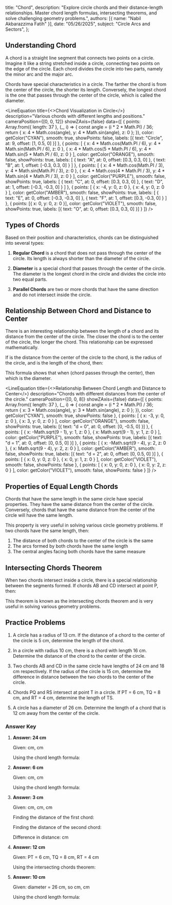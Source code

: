   title: "Chord",
  description: "Explore circle chords and their distance-length relationships. Master chord length formulas, intersecting theorems, and solve challenging geometry problems.",
  authors: [{ name: "Nabil Akbarazzima Fatih" }],
  date: "05/26/2025",
  subject: "Circle Arcs and Sectors",
};


## Understanding Chord

A chord is a straight line segment that connects two points on a circle. Imagine it like a string stretched inside a circle, connecting two points on the edge of the circle. Each chord divides the circle into two parts, namely the minor arc and the major arc.

Chords have special characteristics in a circle. The farther the chord is from the center of the circle, the shorter its length. Conversely, the longest chord is the one that passes through the center of the circle, which is called the diameter.

<LineEquation
  title={<>Chord Visualization in Circle</>}
  description="Various chords with different lengths and positions."
  cameraPosition={[0, 0, 12]}
  showZAxis={false}
  data={[
    {
      points: Array.from({ length: 37 }, (_, i) => {
        const angle = (i * 2 * Math.PI) / 36;
        return {
          x: 4 * Math.cos(angle),
          y: 4 * Math.sin(angle),
          z: 0
        };
      }),
      color: getColor("CYAN"),
      smooth: true,
      showPoints: false,
      labels: [{ text: "Circle", at: 9, offset: [1, 0.5, 0] }]
    },
    {
      points: [
        { x: 4 * Math.cos(Math.PI / 6), y: 4 * Math.sin(Math.PI / 6), z: 0 },
        { x: 4 * Math.cos(5 * Math.PI / 6), y: 4 * Math.sin(5 * Math.PI / 6), z: 0 }
      ],
      color: getColor("ORANGE"),
      smooth: false,
      showPoints: true,
      labels: [
        { text: "A", at: 0, offset: [0.3, 0.3, 0] },
        { text: "B", at: 1, offset: [-0.3, 0.3, 0] }
      ]
    },
    {
      points: [
        { x: 4 * Math.cos(Math.PI / 3), y: 4 * Math.sin(Math.PI / 3), z: 0 },
        { x: 4 * Math.cos(4 * Math.PI / 3), y: 4 * Math.sin(4 * Math.PI / 3), z: 0 }
      ],
      color: getColor("PURPLE"),
      smooth: false,
      showPoints: true,
      labels: [
        { text: "C", at: 0, offset: [0.3, 0.3, 0] },
        { text: "D", at: 1, offset: [-0.3, -0.3, 0] }
      ]
    },
    {
      points: [
        { x: -4, y: 0, z: 0 },
        { x: 4, y: 0, z: 0 }
      ],
      color: getColor("AMBER"),
      smooth: false,
      showPoints: true,
      labels: [
        { text: "E", at: 0, offset: [-0.3, -0.3, 0] },
        { text: "F", at: 1, offset: [0.3, -0.3, 0] }
      ]
    },
    {
      points: [{ x: 0, y: 0, z: 0 }],
      color: getColor("VIOLET"),
      smooth: false,
      showPoints: true,
      labels: [{ text: "O", at: 0, offset: [0.3, 0.3, 0] }]
    }
  ]}
/>

## Types of Chords

Based on their position and characteristics, chords can be distinguished into several types:

1. **Regular Chord** is a chord that does not pass through the center of the circle. Its length is always shorter than the diameter of the circle.

2. **Diameter** is a special chord that passes through the center of the circle. The diameter is the longest chord in the circle and divides the circle into two equal parts.

3. **Parallel Chords** are two or more chords that have the same direction and do not intersect inside the circle.

## Relationship Between Chord and Distance to Center

There is an interesting relationship between the length of a chord and its distance from the center of the circle. The closer the chord is to the center of the circle, the longer the chord. This relationship can be expressed mathematically.

If <InlineMath math="d" /> is the distance from the center of the circle to the chord, <InlineMath math="r" /> is the radius of the circle, and <InlineMath math="l" /> is the length of the chord, then:

<BlockMath math="l = 2\sqrt{r^2 - d^2}" />

This formula shows that when <InlineMath math="d = 0" /> (chord passes through the center), then <InlineMath math="l = 2r" /> which is the diameter.

<LineEquation
  title={<>Relationship Between Chord Length and Distance to Center</>}
  description="Chords with different distances from the center of the circle."
  cameraPosition={[0, 0, 8]}
  showZAxis={false}
  data={[
    {
      points: Array.from({ length: 37 }, (_, i) => {
        const angle = (i * 2 * Math.PI) / 36;
        return {
          x: 3 * Math.cos(angle),
          y: 3 * Math.sin(angle),
          z: 0
        };
      }),
      color: getColor("CYAN"),
      smooth: true,
      showPoints: false
    },
    {
      points: [
        { x: -3, y: 0, z: 0 },
        { x: 3, y: 0, z: 0 }
      ],
      color: getColor("ORANGE"),
      smooth: false,
      showPoints: true,
      labels: [{ text: "d = 0", at: 0, offset: [0, -0.5, 0] }]
    },
    {
      points: [
        { x: -Math.sqrt(9 - 1), y: 1, z: 0 },
        { x: Math.sqrt(9 - 1), y: 1, z: 0 }
      ],
      color: getColor("PURPLE"),
      smooth: false,
      showPoints: true,
      labels: [{ text: "d = 1", at: 0, offset: [0, 0.5, 0] }]
    },
    {
      points: [
        { x: -Math.sqrt(9 - 4), y: 2, z: 0 },
        { x: Math.sqrt(9 - 4), y: 2, z: 0 }
      ],
      color: getColor("AMBER"),
      smooth: false,
      showPoints: true,
      labels: [{ text: "d = 2", at: 0, offset: [0, 0.5, 0] }]
    },
    {
      points: [
        { x: 0, y: 0, z: 0 },
        { x: 0, y: 1, z: 0 }
      ],
      color: getColor("VIOLET"),
      smooth: false,
      showPoints: false
    },
    {
      points: [
        { x: 0, y: 0, z: 0 },
        { x: 0, y: 2, z: 0 }
      ],
      color: getColor("VIOLET"),
      smooth: false,
      showPoints: false
    }
  ]}
/>

## Properties of Equal Length Chords

Chords that have the same length in the same circle have special properties. They have the same distance from the center of the circle. Conversely, chords that have the same distance from the center of the circle will have the same length.

This property is very useful in solving various circle geometry problems. If two chords have the same length, then:

1. The distance of both chords to the center of the circle is the same
2. The arcs formed by both chords have the same length
3. The central angles facing both chords have the same measure

## Intersecting Chords Theorem

When two chords intersect inside a circle, there is a special relationship between the segments formed. If chords AB and CD intersect at point P, then:

<BlockMath math="AP \times PB = CP \times PD" />

This theorem is known as the intersecting chords theorem and is very useful in solving various geometry problems.

## Practice Problems

1. A circle has a radius of 13 cm. If the distance of a chord to the center of the circle is 5 cm, determine the length of the chord.

2. In a circle with radius 10 cm, there is a chord with length 16 cm. Determine the distance of the chord to the center of the circle.

3. Two chords AB and CD in the same circle have lengths of 24 cm and 18 cm respectively. If the radius of the circle is 15 cm, determine the difference in distance between the two chords to the center of the circle.

4. Chords PQ and RS intersect at point T in a circle. If PT = 6 cm, TQ = 8 cm, and RT = 4 cm, determine the length of TS.

5. A circle has a diameter of 26 cm. Determine the length of a chord that is 12 cm away from the center of the circle.

### Answer Key

1. **Answer: 24 cm**

   Given: <InlineMath math="r = 13" /> cm, <InlineMath math="d = 5" /> cm
   
   Using the chord length formula:
   
   <div className="flex flex-col gap-4">
   <BlockMath math="l = 2\sqrt{r^2 - d^2}" />
   
   <BlockMath math="l = 2\sqrt{13^2 - 5^2}" />
   
   <BlockMath math="l = 2\sqrt{169 - 25}" />
   
   <BlockMath math="l = 2\sqrt{144} = 2 \times 12 = 24 \text{ cm}" />
   </div>

2. **Answer: 6 cm**

   Given: <InlineMath math="r = 10" /> cm, <InlineMath math="l = 16" /> cm
   
   Using the chord length formula:
   
   <div className="flex flex-col gap-4">
   <BlockMath math="16 = 2\sqrt{10^2 - d^2}" />
   
   <BlockMath math="8 = \sqrt{100 - d^2}" />
   
   <BlockMath math="64 = 100 - d^2" />
   
   <BlockMath math="d^2 = 100 - 64 = 36" />
   
   <BlockMath math="d = 6 \text{ cm}" />
   </div>

3. **Answer: 3 cm**

   Given: <InlineMath math="r = 15" /> cm, <InlineMath math="l_1 = 24" /> cm, <InlineMath math="l_2 = 18" /> cm
   
   Finding the distance of the first chord:
   
   <div className="flex flex-col gap-4">
   <BlockMath math="24 = 2\sqrt{15^2 - d_1^2}" />
   
   <BlockMath math="12 = \sqrt{225 - d_1^2}" />
   
   <BlockMath math="144 = 225 - d_1^2" />
   
   <BlockMath math="d_1^2 = 81, \text{ so } d_1 = 9 \text{ cm}" />
   </div>
   
   Finding the distance of the second chord:
   
   <div className="flex flex-col gap-4">
   <BlockMath math="18 = 2\sqrt{15^2 - d_2^2}" />
   
   <BlockMath math="9 = \sqrt{225 - d_2^2}" />
   
   <BlockMath math="81 = 225 - d_2^2" />
   
   <BlockMath math="d_2^2 = 144, \text{ so } d_2 = 12 \text{ cm}" />
   </div>
   
   Difference in distance: <InlineMath math="d_2 - d_1 = 12 - 9 = 3" /> cm

4. **Answer: 12 cm**

   Given: PT = 6 cm, TQ = 8 cm, RT = 4 cm
   
   Using the intersecting chords theorem:
   
   <div className="flex flex-col gap-4">
   <BlockMath math="PT \times TQ = RT \times TS" />
   
   <BlockMath math="6 \times 8 = 4 \times TS" />
   
   <BlockMath math="48 = 4 \times TS" />
   
   <BlockMath math="TS = 12 \text{ cm}" />
   </div>

5. **Answer: 10 cm**

   Given: diameter = 26 cm, so <InlineMath math="r = 13" /> cm, <InlineMath math="d = 12" /> cm
   
   Using the chord length formula:
   
   <div className="flex flex-col gap-4">
   <BlockMath math="l = 2\sqrt{r^2 - d^2}" />
   
   <BlockMath math="l = 2\sqrt{13^2 - 12^2}" />
   
   <BlockMath math="l = 2\sqrt{169 - 144}" />
   
   <BlockMath math="l = 2\sqrt{25} = 2 \times 5 = 10 \text{ cm}" />
   </div>